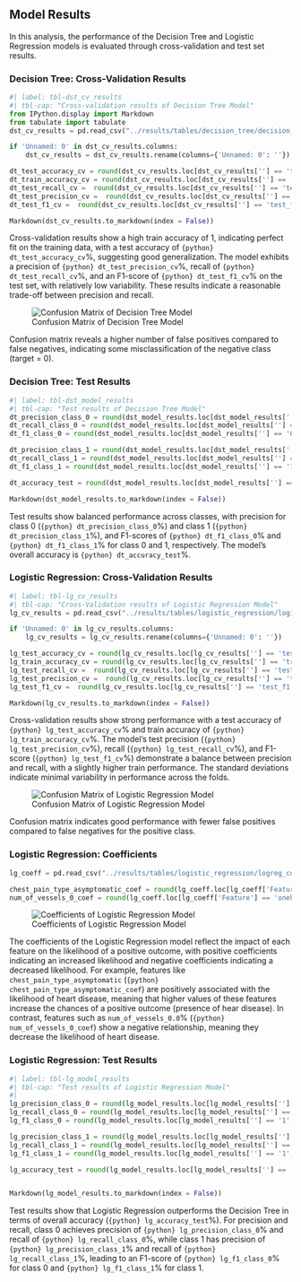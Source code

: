 ## Model Results

In this analysis, the performance of the Decision Tree and Logistic Regression models is 
evaluated through cross-validation and test set results.

### Decision Tree: Cross-Validation Results

```python
#| label: tbl-dst_cv_results
#| tbl-cap: "Cross-validation results of Decision Tree Model"
from IPython.display import Markdown
from tabulate import tabulate
dst_cv_results = pd.read_csv("../results/tables/decision_tree/decision_tree_cv_results.csv")

if 'Unnamed: 0' in dst_cv_results.columns:
    dst_cv_results = dst_cv_results.rename(columns={'Unnamed: 0': ''})

dt_test_accuracy_cv = round(dst_cv_results.loc[dst_cv_results[''] == 'test_accuracy', 'mean'].values[0] * 100, 2)
dt_train_accuracy_cv = round(dst_cv_results.loc[dst_cv_results[''] == 'train_accuracy', 'mean'].values[0] * 100, 2)
dt_test_recall_cv =  round(dst_cv_results.loc[dst_cv_results[''] == 'test_recall', 'mean'].values[0] * 100, 2)
dt_test_precision_cv =  round(dst_cv_results.loc[dst_cv_results[''] == 'test_precision', 'mean'].values[0] * 100, 2)
dt_test_f1_cv =  round(dst_cv_results.loc[dst_cv_results[''] == 'test_f1', 'mean'].values[0] * 100, 2)

Markdown(dst_cv_results.to_markdown(index = False))
```

Cross-validation results show a high train accuracy of 1, indicating perfect fit on the training data, with 
a test accuracy of `{python} dt_test_accuracy_cv`%, suggesting good generalization. The model exhibits a precision of `{python} dt_test_precision_cv`%, 
recall of `{python} dt_test_recall_cv`%, and an F1-score of `{python} dt_test_f1_cv`% on the test set, 
with relatively low variability. These results indicate a reasonable trade-off between precision and recall.

![Confusion Matrix of Decision Tree Model](../results/tables/decision_tree/decision_tree_confusion_matrix.png){#fig-conf-m-dt}

Confusion matrix reveals a higher number of false positives compared to false negatives, 
indicating some misclassification of the negative class (target = 0).

### Decision Tree: Test Results

```python
#| label: tbl-dst_model_results
#| tbl-cap: "Test results of Decision Tree Model"
dt_precision_class_0 = round(dst_model_results.loc[dst_model_results[''] == '0', 'precision'].values[0] * 100, 2)
dt_recall_class_0 = round(dst_model_results.loc[dst_model_results[''] == '0', 'recall'].values[0] * 100, 2)
dt_f1_class_0 = round(dst_model_results.loc[dst_model_results[''] == '0', 'f1-score'].values[0] * 100, 2)

dt_precision_class_1 = round(dst_model_results.loc[dst_model_results[''] == '1', 'precision'].values[0] * 100, 2)
dt_recall_class_1 = round(dst_model_results.loc[dst_model_results[''] == '1', 'recall'].values[0] * 100, 2)
dt_f1_class_1 = round(dst_model_results.loc[dst_model_results[''] == '1', 'f1-score'].values[0] * 100, 2)

dt_accuracy_test = round(dst_model_results.loc[dst_model_results[''] == 'accuracy', 'precision'].values[0] * 100, 2)

Markdown(dst_model_results.to_markdown(index = False))
```

Test results show balanced performance across classes, with precision for class 0 (`{python} dt_precision_class_0`%) 
and class 1 (`{python} dt_precision_class_1`%), and F1-scores of `{python} dt_f1_class_0`% and `{python} dt_f1_class_1`% 
for class 0 and 1, respectively. The model's overall accuracy is `{python} dt_accuracy_test`%.

### Logistic Regression: Cross-Validation Results
```python
#| label: tbl-lg_cv_results
#| tbl-cap: "Cross-Validation results of Logistic Regression Model"
lg_cv_results = pd.read_csv("../results/tables/logistic_regression/logistic_regression_cv_results.csv")

if 'Unnamed: 0' in lg_cv_results.columns:
    lg_cv_results = lg_cv_results.rename(columns={'Unnamed: 0': ''})

lg_test_accuracy_cv = round(lg_cv_results.loc[lg_cv_results[''] == 'test_accuracy', 'mean'].values[0] * 100, 2)
lg_train_accuracy_cv = round(lg_cv_results.loc[lg_cv_results[''] == 'train_accuracy', 'mean'].values[0] * 100, 2)
lg_test_recall_cv =  round(lg_cv_results.loc[lg_cv_results[''] == 'test_recall', 'mean'].values[0] * 100, 2)
lg_test_precision_cv =  round(lg_cv_results.loc[lg_cv_results[''] == 'test_precision', 'mean'].values[0] * 100, 2)
lg_test_f1_cv =  round(lg_cv_results.loc[lg_cv_results[''] == 'test_f1', 'mean'].values[0] * 100, 2)

Markdown(lg_cv_results.to_markdown(index = False))
```

Cross-validation results show strong performance with a test accuracy of `{python} lg_test_accuracy_cv`% 
and train accuracy of `{python} lg_train_accuracy_cv`%. 
The model's test precision (`{python} lg_test_precision_cv`%), recall (`{python} lg_test_recall_cv`%), and F1-score (`{python} lg_test_f1_cv`%) 
demonstrate a balance between precision and recall, with a slightly higher train performance. 
The standard deviations indicate minimal variability in performance across the folds.

![Confusion Matrix of Logistic Regression Model](../results/tables/logistic_regression/logistic_regression_confusion_matrix.png){#fig-conf-m-lg}

Confusion matrix indicates good performance with fewer false positives compared to false negatives for the positive class.

### Logistic Regression: Coefficients

```python
lg_coeff = pd.read_csv("../results/tables/logistic_regression/logreg_coefficients.csv")

chest_pain_type_asymptomatic_coef = round(lg_coeff.loc[lg_coeff['Feature'] == 'onehotencoder__chest_pain_type_asymptomatic', 'Coefficient'].values[0], 2)
num_of_vessels_0_coef = round(lg_coeff.loc[lg_coeff['Feature'] == 'onehotencoder__num_of_vessels_0.0', 'Coefficient'].values[0], 2)
```

![Coefficients of Logistic Regression Model](../results/tables/logistic_regression/logreg_coefficients.png){#fig-coef-lg}

The coefficients of the Logistic Regression model reflect the impact of each feature on the likelihood of a positive outcome, 
with positive coefficients indicating an increased likelihood and negative coefficients indicating a decreased likelihood. 
For example, features like `chest_pain_type_asymptomatic` (`{python} chest_pain_type_asymptomatic_coef`) 
are positively associated with the likelihood of heart disease, meaning that higher values of these features increase the chances of 
a positive outcome (presence of hear disease). In contrast, features such as `num_of_vessels_0.0`% (`{python} num_of_vessels_0_coef`)
show a negative relationship, meaning they decrease the likelihood of heart disease. 

### Logistic Regression: Test Results

```python
#| label: tbl-lg_model_results
#| tbl-cap: "Test results of Logistic Regression Model"
#| 
lg_precision_class_0 = round(lg_model_results.loc[lg_model_results[''] == '0', 'precision'].values[0] * 100, 2)
lg_recall_class_0 = round(lg_model_results.loc[lg_model_results[''] == '0', 'recall'].values[0] * 100, 2)
lg_f1_class_0 = round(lg_model_results.loc[lg_model_results[''] == '1', 'f1-score'].values[0] * 100, 2)

lg_precision_class_1 = round(lg_model_results.loc[lg_model_results[''] == '1', 'precision'].values[0] * 100, 2)
lg_recall_class_1 = round(lg_model_results.loc[lg_model_results[''] == '1', 'recall'].values[0] * 100, 2)
lg_f1_class_1 = round(lg_model_results.loc[lg_model_results[''] == '1', 'f1-score'].values[0] * 100, 2)

lg_accuracy_test = round(lg_model_results.loc[lg_model_results[''] == 'accuracy', 'precision'].values[0] * 100, 2)


Markdown(lg_model_results.to_markdown(index = False))
```

Test results show that Logistic Regression outperforms the Decision Tree in terms of overall accuracy (`{python} lg_accuracy_test`%). 
For precision and recall, class 0 achieves precision of `{python} lg_precision_class_0`% and recall of `{python} lg_recall_class_0`%, 
while class 1 has precision of `{python} lg_precision_class_1`% and recall of `{python} lg_recall_class_1`%, 
leading to an F1-score of `{python} lg_f1_class_0`% for class 0 and `{python} lg_f1_class_1`% for class 1.
